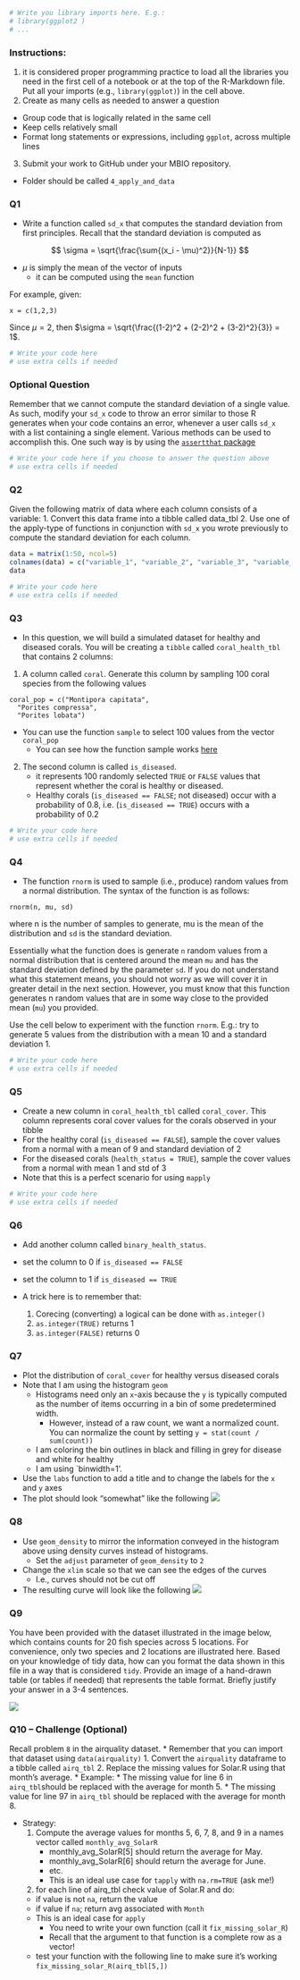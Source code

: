 ```r
# Write you library imports here. E.g.:
# library(ggplot2 )
# ...
```


### Instructions:

1. it is considered proper programming practice to load all the libraries you need in the first cell of a notebook or at the top of the R-Markdown file. Put all your imports (e.g., `library(ggplot)`) in the cell above.
2. Create as many cells as needed to answer a question
  * Group code that is logically related in the same cell
  * Keep cells relatively small
  * Format long statements or expressions, including `ggplot`, across multiple lines
3. Submit your work to GitHub under your MBIO repository.
  * Folder should be called `4_apply_and_data`
    

### Q1

* Write a function called `sd_x` that computes the standard deviation from first principles. Recall that the standard deviation is computed as

$$
\sigma = \sqrt{\frac{\sum{(x_i - \mu)^2}}{N-1}}
$$

* $\mu$ is simply the mean of the vector of inputs
  * it can be computed using the `mean` function


For example, given:

```x = c(1,2,3)```

Since $\mu = 2$, then $\sigma = \sqrt{\frac{(1-2)^2 + (2-2)^2 + (3-2)^2}{3}} = 1$.

```r
# Write your code here
# use extra cells if needed
```

### Optional Question 

Remember that we cannot compute the standard deviation of a single value. As such, modify your `sd_x` code to throw an error similar to those R generates when your code contains an error, whenever a user calls `sd_x` with a list containing a single element. Various methods can be used to accomplish this. One such way is by using the [`assertthat` package](https://github.com/hadley/assertthat) 

```r
# Write your code here if you choose to answer the question above
# use extra cells if needed
```

### Q2
Given the following matrix of data where each column consists of a variable: 
1. Convert this data frame into a tibble called data_tbl
2. Use one of the apply-type of functions in conjunction with `sd_x` you wrote previously to compute the standard deviation for each column.

```r
data = matrix(1:50, ncol=5)
colnames(data) = c("variable_1", "variable_2", "variable_3", "variable_4", "variable_5")
data
```

```r
# Write your code here
# use extra cells if needed
```

### Q3

* In this question, we will build a simulated dataset for healthy and diseased corals.  You will be creating a `tibble` called `coral_health_tbl` that contains 2 columns:

1. A column called `coral`. Generate this column by sampling 100 coral species from the following values
```
coral_pop = c("Montipora capitata",
  "Porites compressa",
  "Porites lobata")
```
 * You can use the function `sample` to select 100 values from the vector `coral_pop`
   * You can see how the function sample works [here](https://www.rdocumentation.org/packages/base/versions/3.6.2/topics/sample)
 
2. The second column is called `is_diseased`.
    * it represents 100 randomly selected `TRUE` or `FALSE` values that represent whether the coral is healthy or diseased.
    * Healthy corals (`is_diseased == FALSE`; not diseased) occur with a probability of 0.8, i.e. (`is_diseased == TRUE`) occurs with a probability of 0.2

```r
# Write your code here
# use extra cells if needed
```

### Q4

* The function `rnorm` is used to sample (i.e., produce) random values from a normal distribution. The syntax of the function is as follows:
```
rnorm(n, mu, sd)
```
where n is the number of samples to generate, mu is the mean of the distribution and `sd` is the standard deviation.

Essentially what the function does is generate `n` random values from a normal distribution that is centered around the mean `mu` and has the standard deviation defined by the parameter `sd`. If you do not understand what this statement means, you should not worry as we will cover it in greater detail in the next section. However, you must know that this function generates n random values that are in some way close to the provided mean (`mu`) you provided.

Use the cell below to experiment with the function `rnorm`. E.g.: try to generate 5 values from the distribution with a mean 10 and a standard deviation 1.

```r
# Write your code here
# use extra cells if needed
```

### Q5
* Create a new column in `coral_health_tbl` called `coral_cover`. This column represents coral cover values for the corals observed in your tibble
* For the healthy coral (`is_diseased == FALSE`), sample the cover values from a normal with a mean of 9 and standard deviation of 2
* For the diseased corals (`health_status = TRUE`), sample the cover values from a normal with mean 1 and std of 3
* Note that this is a perfect scenario for using `mapply`

```r
# Write your code here
# use extra cells if needed
```

### Q6

* Add another column called `binary_health_status`.
 * set the column to 0 if `is_diseased == FALSE`
 * set the column to 1 if `is_diseased == TRUE`

* A trick here is to remember that:
  1. Corecing (converting) a logical can be done with `as.integer()`
  2. `as.integer(TRUE)` returns 1
  3. `as.integer(FALSE)` returns 0



### Q7

* Plot the distribution of `coral_cover` for healthy versus diseased corals
* Note that I am using the histogram `geom`
  * Histograms need only an `x`-axis because the `y` is typically computed as the number of items occurring in a bin of some predetermined width.
    * However, instead of a raw count, we want a normalized count. You can normalize the count by setting `y = stat(count / sum(count))`  
  * I am coloring the bin outlines in black and filling in grey for disease and white for healthy
  * I am using `binwidth=1'.
* Use the `labs` function to add a title and to change the labels for the `x` and `y` axes
* The plot should look "somewhat" like the following
![](https://www.dropbox.com/s/wdbdj05rd50vb0k/healthy-diseased.png?dl=1)

### Q8

* Use `geom_density` to mirror the information conveyed in the histogram above using density curves instead of histograms.
  * Set the `adjust` parameter of `geom_density` to `2`
* Change the `xlim` scale so that we can see the edges of the curves
  * I.e., curves should not be cut off
  
* The resulting curve will look like the following
![](https://www.dropbox.com/s/rs4rx0w6ur8p5wq/coral_distr_practical.png?dl=1)

### Q9

You have been provided with the dataset illustrated in the image below, which contains counts for 20 fish species across 5 locations. For convenience, only two species and 2 locations are illustrated here. Based on your knowledge of tidy data, how can you format the data shown in this file in a way that is considered `tidy`. Provide an image of a hand-drawn table (or tables if needed) that represents the table format. Briefly justify your answer in a 3-4 sentences.


![](https://www.dropbox.com/s/ucvj0gburg8at60/tidy_data.png?dl=1)

### Q10 -- Challenge (Optional)


Recall problem `8` in the airquality dataset.
  * Remember that you can import that dataset using `data(airquality)`
1. Convert the `airquality` dataframe to a tibble called `airq_tbl`
2. Replace the missing values for Solar.R using that month's average.
    * Example:
        * The missing value for line 6 in `airq_tbl`should be replaced with the average for month 5.
        * The missing value for line 97 in `airq_tbl` should be replaced with the average for month 8.

* Strategy:
  1. Compute the average values for months 5, 6, 7, 8, and 9 in a names vector called `monthly_avg_SolarR`
      * monthly_avg_SolarR[5] should return the average for May.
      * monthly_avg_SolarR[6] should return the average for June.
      * etc.
      * This is an ideal use case for `tapply` with `na.rm=TRUE` (ask me!)
  2. for each line of airq_tbl check value of Solar.R and do:
    * if value is not `na`, return the value
    * if value if `na`; return avg associated with `Month`
    * This is an ideal case for `apply`
      * You need to write your own function (call it `fix_missing_solar_R`)
      * Recall that the argument to that function is a complete row as a vector!
    * test your function with the following line to make sure it's working
    ```fix_missing_solar_R(airq_tbl[5,])```

